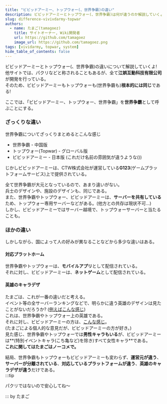 ```yaml
---
title: "ビビッドアーミー、トップウォー(、世界争霸)の違い"
description: ビビッドアーミーとトップウォー(、世界争霸)は何が違うのか解説していくよ!
slug: difference-vivivdarmy-topwar
authors:
  - name: たまご(tamagoez)
    title: サイトオーナー, Wiki開発者
    url: https://github.com/tamagoez
    image_url: https://github.com/tamagoez.png
tags: [vividarmy, topwar, system]
hide_table_of_contents: false
---
```


ビビッドアーミーとトップウォー(、世界争霸)の違いについて解説していくよ!  
他サイトでは、パクリなどと称されることもあるが、全て**江娯互動科技有限公司**が開発を行っている。  
そのため、ビビッドアーミーもトップウォーも(世界争霸も)**根本的には同じ**である! 

<!--truncate-->

ここでは、「ビビッドアーミー、トップウォー、世界争霸」を**世界争霸**として呼ぶことにする。  

### ざっくりな違い
世界争霸についてざっくりまとめるとこんな感じ

 - 世界争霸 - 中国版
 - トップウォー(Topwar) - グローバル版
 - ビビッドアーミー - 日本版 (これだけ名前の雰囲気が違うような())

じかしビビッドアーミーは、CTW株式会社が運営している**G123**(ゲームプラットフォームサービス)上で提供されている。  

全て世界争霸が大元となっているので、あまり違いがない。  
兵士のデザインや、施設のデザインも、同じである。  
また、世界争霸やトップウォー、ビビッドアーミーは、**サーバーを共有している**ため、トップウォー専用サーバーなどがある。(他方との共存は現状不可...)  
しかし、ビビッドアーミーではサーバー越境で、トップウォーサーバーと当たることも。

### ほかの違い
しかしながら、国によって人の好みが異なることなどから多少な違いはある。

#### 対応プラットホーム
世界争霸やトップウォーは、**モバイルアプリ**として配信されている。  
それに対し、ビビッドアーミーは、**ネットゲーム**として配信されている。

#### 英雄のキャラデザ
たまごは、これが一番の違いだと考える。  
イベント等の全サーバーランキングなどで、明らかに違う英雄のデザインは見たことがないだろうか? ([例えばこんな感じ](https://www.google.com/search?q=%E4%B8%96%E7%95%8C%E4%BA%89%E9%9C%B8+%E8%8B%B1%E9%9B%84))  
これは、世界争霸やトップウォー上の英雄である。  
それに対し、ビビッドアーミーの方は、[こんな感じ](https://www.google.com/search?q=%E3%83%93%E3%83%93%E3%83%83%E3%83%89%E3%82%A2%E3%83%BC%E3%83%9F%E3%83%BC+%E8%8B%B1%E9%9B%84)。  
(たまごによる個人的な意見だが、ビビッドアーミーの方が好き。)  
見た感じ、世界争霸やトップウォーでは**男性キャラもいる**が、ビビッドアーミーは**(特別イベントキャラ(こち亀など)を除き)すべて女性キャラ**である。  
**これに関してはたまごはノーコメで。**

結局、世界争霸もトップウォーもビビッドアーミーも変わらず、**運営元が違う**、**サーバーが分離されている**、**対応しているプラットフォームが違う**、**英雄のキャラデザが違う**だけである。  
:::tip

パクリではないので安心してね～

:::
by たまご
